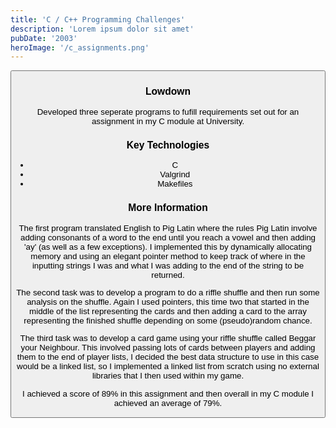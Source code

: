 ```yaml
---
title: 'C / C++ Programming Challenges'
description: 'Lorem ipsum dolor sit amet'
pubDate: '2003'
heroImage: '/c_assignments.png'
---
```


<Button link="https://github.com/HarryFindlay03/ECM2433_CA" text="Repository Link"/>


### Lowdown
Developed three seperate programs to fufill requirements set out for an assignment in my C module at University.


### Key Technologies
- C
- Valgrind
- Makefiles


### More Information
The first program translated English to Pig Latin where the rules Pig Latin involve adding consonants of a word to the end until you reach a vowel and then
adding 'ay' (as well as a few exceptions). I implemented this by dynamically allocating memory and using an elegant pointer method to keep track of where in the 
inputting strings I was and what I was adding to the end of the string to be returned.

The second task was to develop a program to do a riffle shuffle and then run some analysis on the shuffle. Again I used pointers, this time two that started in the middle of the list
representing the cards and then adding a card to the array representing the finished shuffle depending on some (pseudo)random chance.

The third task was to develop a card game using your riffle shuffle called Beggar your Neighbour. This involved passing lots of cards between players and adding them to the end of player
lists, I decided the best data structure to use in this case would be a linked list, so I implemented a linked list from scratch using no external libraries that I then used within my game.

I achieved a score of 89% in this assignment and then overall in my C module I achieved an average of 79%.